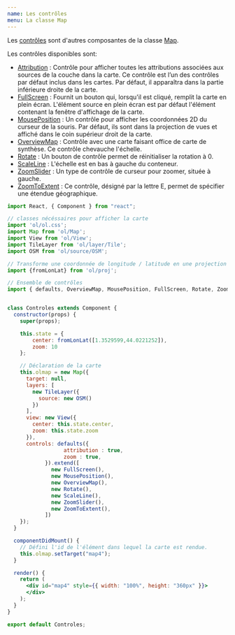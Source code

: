 ```yaml
---
name: Les contrôles
menu: La classe Map
---
```



Les [contrôles](https://openlayers.org/en/latest/apidoc/module-ol_control.html) sont d'autres composantes de la classe [Map](https://openlayers.org/en/latest/apidoc/module-ol_Map-Map.html).

Les contrôles disponibles sont: 
- [Attribution](https://openlayers.org/en/latest/apidoc/module-ol_control_Attribution-Attribution.html) : 
  Contrôle pour afficher toutes les attributions associées aux sources de la couche dans la carte. Ce contrôle est l’un des contrôles par défaut inclus dans les cartes. Par défaut, il apparaîtra dans la partie inférieure droite de la carte.
- [FullScreen](https://openlayers.org/en/latest/apidoc/module-ol_control_FullScreen-FullScreen.html) : 
  Fournit un bouton qui, lorsqu'il est cliqué, remplit la carte en plein écran. L'élément source en plein écran est par défaut l'élément contenant la fenêtre d'affichage de la carte.
- [MousePosition](https://openlayers.org/en/latest/apidoc/module-ol_control_MousePosition-MousePosition.html) :
  Un contrôle pour afficher les coordonnées 2D du curseur de la souris. Par défaut, ils sont dans la projection de vues et affiché dans le coin supérieur droit de la carte.
- [OverviewMap](https://openlayers.org/en/latest/apidoc/module-ol_control_OverviewMap-OverviewMap.html) :
  Contrôle avec une carte faisant office de carte de synthèse. Ce contrôle chevauche l'échelle.
- [Rotate](https://openlayers.org/en/latest/apidoc/module-ol_control_Rotate-Rotate.html) : 
  Un bouton de contrôle permet de réinitialiser la rotation à 0.
- [ScaleLine](https://openlayers.org/en/latest/apidoc/module-ol_control_ScaleLine-ScaleLine.html) : 
  L'échelle est en bas à gauche du conteneur.
- [ZoomSlider](https://openlayers.org/en/latest/apidoc/module-ol_control_ZoomSlider-ZoomSlider.html) :
  Un type de contrôle de curseur pour zoomer, située à gauche.
- [ZoomToExtent](https://openlayers.org/en/latest/apidoc/module-ol_control_ZoomToExtent-ZoomToExtent.html) :
  Ce contrôle, désigné par la lettre E, permet de spécifier une étendue géographique.

<Controles />

```jsx
import React, { Component } from "react";

// classes nécéssaires pour afficher la carte
import 'ol/ol.css';
import Map from 'ol/Map';
import View from 'ol/View';
import TileLayer from 'ol/layer/Tile';
import OSM from 'ol/source/OSM';

// Transforme une coordonnée de longitude / latitude en une projection différente
import {fromLonLat} from 'ol/proj';

// Ensemble de contrôles
import { defaults, OverviewMap, MousePosition, FullScreen, Rotate, ZoomSlider, ZoomToExtent, ScaleLine } from 'ol/control.js';


class Controles extends Component {
  constructor(props) {
    super(props);

    this.state = { 
        center: fromLonLat([1.3529599,44.0221252]), 
        zoom: 10 
    };

    // Déclaration de la carte
    this.olmap = new Map({
      target: null,
      layers: [
        new TileLayer({
          source: new OSM()
        })
      ],
      view: new View({
        center: this.state.center,
        zoom: this.state.zoom
      }),
      controls: defaults({
                  attribution : true,
                  zoom : true,
            }).extend([
              new FullScreen(),
              new MousePosition(),
              new OverviewMap(),
              new Rotate(),
              new ScaleLine(),
              new ZoomSlider(),
              new ZoomToExtent(),
            ])
    });
  }

  componentDidMount() {
    // Défini l'id de l'élément dans lequel la carte est rendue.
    this.olmap.setTarget("map4");
  }

  render() {
    return (
      <div id="map4" style={{ width: "100%", height: "360px" }}>
      </div>
    );
  }
}

export default Controles;
```
